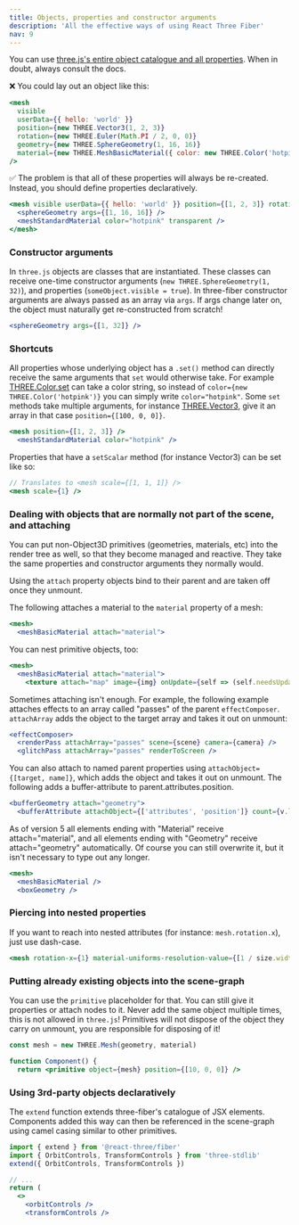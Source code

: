 ```yaml
---
title: Objects, properties and constructor arguments
description: 'All the effective ways of using React Three Fiber'
nav: 9
---
```


You can use [three.js's entire object catalogue and all properties](https://threejs.org/docs). When in doubt, always consult the docs.

❌ You could lay out an object like this:

```jsx
<mesh
  visible
  userData={{ hello: 'world' }}
  position={new THREE.Vector3(1, 2, 3)}
  rotation={new THREE.Euler(Math.PI / 2, 0, 0)}
  geometry={new THREE.SphereGeometry(1, 16, 16)}
  material={new THREE.MeshBasicMaterial({ color: new THREE.Color('hotpink'), transparent: true })}
/>
```

✅ The problem is that all of these properties will always be re-created. Instead, you should define properties declaratively.

```jsx
<mesh visible userData={{ hello: 'world' }} position={[1, 2, 3]} rotation={[Math.PI / 2, 0, 0]}>
  <sphereGeometry args={[1, 16, 16]} />
  <meshStandardMaterial color="hotpink" transparent />
</mesh>
```

### Constructor arguments

In `three.js` objects are classes that are instantiated. These classes can receive one-time constructor arguments (`new THREE.SphereGeometry(1, 32)`), and properties (`someObject.visible = true`). In three-fiber constructor arguments are always passed as an array via `args`. If args change later on, the object must naturally get re-constructed from scratch!

```jsx
<sphereGeometry args={[1, 32]} />
```

### Shortcuts

All properties whose underlying object has a `.set()` method can directly receive the same arguments that `set` would otherwise take. For example [THREE.Color.set](https://threejs.org/docs/index.html#api/en/math/Color.set) can take a color string, so instead of `color={new THREE.Color('hotpink')}` you can simply write `color="hotpink"`. Some `set` methods take multiple arguments, for instance [THREE.Vector3](https://threejs.org/docs/index.html#api/en/math/Vector3.set), give it an array in that case `position={[100, 0, 0]}`.

```jsx
<mesh position={[1, 2, 3]} />
  <meshStandardMaterial color="hotpink" />
```

Properties that have a `setScalar` method (for instance Vector3) can be set like so:

```jsx
// Translates to <mesh scale={[1, 1, 1]} />
<mesh scale={1} />
```

### Dealing with objects that are normally not part of the scene, and attaching

You can put non-Object3D primitives (geometries, materials, etc) into the render tree as well, so that they become managed and reactive. They take the same properties and constructor arguments they normally would.

Using the `attach` property objects bind to their parent and are taken off once they unmount.

The following attaches a material to the `material` property of a mesh:

```jsx
<mesh>
  <meshBasicMaterial attach="material">
```

You can nest primitive objects, too:

```jsx
<mesh>
  <meshBasicMaterial attach="material">
    <texture attach="map" image={img} onUpdate={self => (self.needsUpdate = true)} />
```

Sometimes attaching isn't enough. For example, the following example attaches effects to an array called "passes" of the parent `effectComposer`. `attachArray` adds the object to the target array and takes it out on unmount:

```jsx
<effectComposer>
  <renderPass attachArray="passes" scene={scene} camera={camera} />
  <glitchPass attachArray="passes" renderToScreen />
```

You can also attach to named parent properties using `attachObject={[target, name]}`, which adds the object and takes it out on unmount. The following adds a buffer-attribute to parent.attributes.position.

```jsx
<bufferGeometry attach="geometry">
  <bufferAttribute attachObject={['attributes', 'position']} count={v.length / 3} array={v} itemSize={3} />
```

<Hint>
  As of version 5 all elements ending with "Material" receive attach="material", and all elements
  ending with "Geometry" receive attach="geometry" automatically. Of course you can still overwrite
  it, but it isn't necessary to type out any longer.
</Hint>

```jsx
<mesh>
  <meshBasicMaterial />
  <boxGeometry />
```

### Piercing into nested properties

If you want to reach into nested attributes (for instance: `mesh.rotation.x`), just use dash-case.

```jsx
<mesh rotation-x={1} material-uniforms-resolution-value={[1 / size.width, 1 / size.height]} />
```

### Putting already existing objects into the scene-graph

You can use the `primitive` placeholder for that. You can still give it properties or attach nodes to it. Never add the same object multiple times, this is not allowed in `three.js`! Primitives will not dispose of the object they carry on unmount, you are responsible for disposing of it!

```jsx
const mesh = new THREE.Mesh(geometry, material)

function Component() {
  return <primitive object={mesh} position={[10, 0, 0]} />
```

### Using 3rd-party objects declaratively

The `extend` function extends three-fiber's catalogue of JSX elements. Components added this way can then be referenced in the scene-graph using camel casing similar to other primitives.

```jsx
import { extend } from '@react-three/fiber'
import { OrbitControls, TransformControls } from 'three-stdlib'
extend({ OrbitControls, TransformControls })

// ...
return (
  <>
    <orbitControls />
    <transformControls />
```
